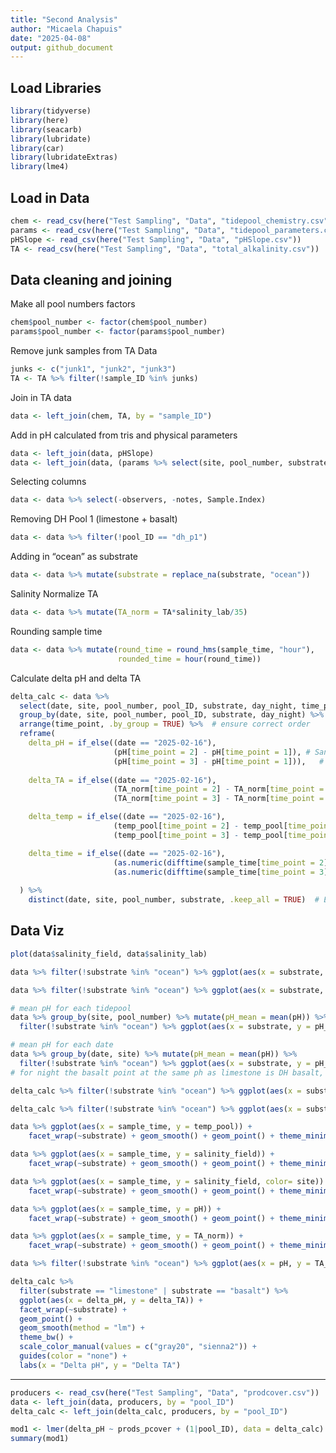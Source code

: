 ```yaml
---
title: "Second Analysis"
author: "Micaela Chapuis"
date: "2025-04-08"
output: github_document
---
```

## Load Libraries
```r
library(tidyverse)
library(here)
library(seacarb)
library(lubridate)
library(car)
library(lubridateExtras)
library(lme4)
```

## Load in Data
```r
chem <- read_csv(here("Test Sampling", "Data", "tidepool_chemistry.csv"))
params <- read_csv(here("Test Sampling", "Data", "tidepool_parameters.csv"))
pHSlope <- read_csv(here("Test Sampling", "Data", "pHSlope.csv"))
TA <- read_csv(here("Test Sampling", "Data", "total_alkalinity.csv"))
```

## Data cleaning and joining

Make all pool numbers factors
```r
chem$pool_number <- factor(chem$pool_number)
params$pool_number <- factor(params$pool_number)
```


Remove junk samples from TA Data
```r
junks <- c("junk1", "junk2", "junk3")
TA <- TA %>% filter(!sample_ID %in% junks)
```

Join in TA data
```r
data <- left_join(chem, TA, by = "sample_ID")
```


Add in pH calculated from tris and physical parameters
```r
data <- left_join(data, pHSlope)
data <- left_join(data, (params %>% select(site, pool_number, substrate, perimeter_m, surface_area_m2)), by = c("site", "pool_number"))
```

Selecting columns 
```r
data <- data %>% select(-observers, -notes, Sample.Index)
```

Removing DH Pool 1 (limestone + basalt)
```r
data <- data %>% filter(!pool_ID == "dh_p1")
```

Adding in "ocean" as substrate
```r
data <- data %>% mutate(substrate = replace_na(substrate, "ocean"))
```

Salinity Normalize TA
```r
data <- data %>% mutate(TA_norm = TA*salinity_lab/35)
```

Rounding sample time
```r
data <- data %>% mutate(round_time = round_hms(sample_time, "hour"),
                        rounded_time = hour(round_time))
```


Calculate delta pH and delta TA
```r
delta_calc <- data %>% 
  select(date, site, pool_number, pool_ID, substrate, day_night, time_point, temp_pool, sample_time, pH, TA_norm)  %>%
  group_by(date, site, pool_number, pool_ID, substrate, day_night) %>%  # group by metadata
  arrange(time_point, .by_group = TRUE) %>%  # ensure correct order
  reframe(
    delta_pH = if_else((date == "2025-02-16"), 
                       (pH[time_point = 2] - pH[time_point = 1]), # Sandy Beach 1st time (Time 2 - Time 1)
                       (pH[time_point = 3] - pH[time_point = 1])),   # (Time 3 - Time 1)
    
    delta_TA = if_else((date == "2025-02-16"), 
                       (TA_norm[time_point = 2] - TA_norm[time_point = 1]), # Sandy Beach 1st time (Time 2 - Time 1)
                       (TA_norm[time_point = 3] - TA_norm[time_point = 1])),  # (Time 3 - Time 1)

    delta_temp = if_else((date == "2025-02-16"), 
                       (temp_pool[time_point = 2] - temp_pool[time_point = 1]), # Sandy Beach 1st time (Time 2 - Time 1)
                       (temp_pool[time_point = 3] - temp_pool[time_point = 1])),  # (Time 3 - Time 1)

    delta_time = if_else((date == "2025-02-16"), 
                       (as.numeric(difftime(sample_time[time_point = 2], sample_time[time_point = 1], units = "mins"))), # Sandy Beach 1st time (Time 2 - Time 1)
                       (as.numeric(difftime(sample_time[time_point = 3], sample_time[time_point = 1], units = "mins"))))  # Time 3 - Time 1
    
  ) %>% 
    distinct(date, site, pool_number, substrate, .keep_all = TRUE)  # Ensure only one row per pool
```

## Data Viz

```r
plot(data$salinity_field, data$salinity_lab)
```

```r
data %>% filter(!substrate %in% "ocean") %>% ggplot(aes(x = substrate, y = pH)) + geom_boxplot() + geom_point() + facet_wrap(~rounded_time)
```
```r
data %>% filter(!substrate %in% "ocean") %>% ggplot(aes(x = substrate, y = TA_norm)) + geom_boxplot() + geom_point() + facet_wrap(~rounded_time)
```

```r
# mean pH for each tidepool
data %>% group_by(site, pool_number) %>% mutate(pH_mean = mean(pH)) %>%
  filter(!substrate %in% "ocean") %>% ggplot(aes(x = substrate, y = pH_mean)) + geom_boxplot() + geom_point() + facet_wrap(~day_night)
```
```r
# mean pH for each date
data %>% group_by(date, site) %>% mutate(pH_mean = mean(pH)) %>%
  filter(!substrate %in% "ocean") %>% ggplot(aes(x = substrate, y = pH_mean)) + geom_boxplot() + geom_point() + facet_wrap(~day_night)
# for night the basalt point at the same ph as limestone is DH basalt, for day DH basalt is higher point ~8.4 and ~8.2
```

```r
delta_calc %>% filter(!substrate %in% "ocean") %>% ggplot(aes(x = substrate, y = delta_TA)) + geom_boxplot() + geom_point() + facet_wrap(~day_night)
```

```r
delta_calc %>% filter(!substrate %in% "ocean") %>% ggplot(aes(x = substrate, y = delta_pH)) + geom_boxplot() + geom_point() + facet_wrap(~day_night)
```

```r
data %>% ggplot(aes(x = sample_time, y = temp_pool)) +
    facet_wrap(~substrate) + geom_smooth() + geom_point() + theme_minimal() + labs(title = "Pool Temp")  + theme(axis.text.x = element_text(angle = 30))
```
```r
data %>% ggplot(aes(x = sample_time, y = salinity_field)) +
    facet_wrap(~substrate) + geom_smooth() + geom_point() + theme_minimal() + labs(title = "Salinity (Field)")  + theme(axis.text.x = element_text(angle = 30))
```
```r
data %>% ggplot(aes(x = sample_time, y = salinity_field, color= site)) +
    facet_wrap(~substrate) + geom_smooth() + geom_point() + theme_minimal() + labs(title = "Salinity (Field)")  + theme(axis.text.x = element_text(angle = 30))
```


```r
data %>% ggplot(aes(x = sample_time, y = pH)) +
    facet_wrap(~substrate) + geom_smooth() + geom_point() + theme_minimal() + labs(title = "pH (tris)")  + theme(axis.text.x = element_text(angle = 30))
```

```r
data %>% ggplot(aes(x = sample_time, y = TA_norm)) +
    facet_wrap(~substrate) + geom_smooth() + geom_point() + theme_minimal() + labs(title = "TA Norm")  + theme(axis.text.x = element_text(angle = 30))
```


```r
data %>% filter(!substrate %in% "ocean") %>% ggplot(aes(x = pH, y = TA_norm)) + geom_point() + geom_smooth(method = "lm") + facet_wrap(~substrate)
```

```r
delta_calc %>% 
  filter(substrate == "limestone" | substrate == "basalt") %>%
  ggplot(aes(x = delta_pH, y = delta_TA)) + 
  facet_wrap(~substrate) +
  geom_point() + 
  geom_smooth(method = "lm") + 
  theme_bw() + 
  scale_color_manual(values = c("gray20", "sienna2")) +
  guides(color = "none") +
  labs(x = "Delta pH", y = "Delta TA") 
```


-----
```r
producers <- read_csv(here("Test Sampling", "Data", "prodcover.csv"))
data <- left_join(data, producers, by = "pool_ID")
delta_calc <- left_join(delta_calc, producers, by = "pool_ID")
```


```r
mod1 <- lmer(delta_pH ~ prods_pcover + (1|pool_ID), data = delta_calc)
summary(mod1)
```

